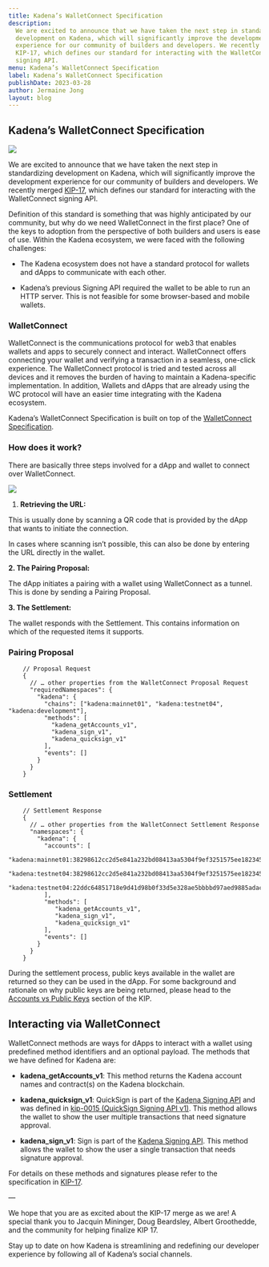 ```yaml
---
title: Kadena’s WalletConnect Specification
description:
  We are excited to announce that we have taken the next step in standardizing
  development on Kadena, which will significantly improve the development
  experience for our community of builders and developers. We recently merged
  KIP-17, which defines our standard for interacting with the WalletConnect
  signing API.
menu: Kadena’s WalletConnect Specification
label: Kadena’s WalletConnect Specification
publishDate: 2023-03-28
author: Jermaine Jong
layout: blog
---
```


## Kadena’s WalletConnect Specification

![](/assets/blog/1_qFkL2D2XFLbmCr3a-MI0_g.webp)

We are excited to announce that we have taken the next step in standardizing
development on Kadena, which will significantly improve the development
experience for our community of builders and developers. We recently merged
[KIP-17](https://github.com/kadena-io/KIPs/blob/master/kip-0017.md), which
defines our standard for interacting with the WalletConnect signing API.

Definition of this standard is something that was highly anticipated by our
community, but why do we need WalletConnect in the first place? One of the keys
to adoption from the perspective of both builders and users is ease of use.
Within the Kadena ecosystem, we were faced with the following challenges:

- The Kadena ecosystem does not have a standard protocol for wallets and dApps
  to communicate with each other.

- Kadena’s previous Signing API required the wallet to be able to run an HTTP
  server. This is not feasible for some browser-based and mobile wallets.

### WalletConnect

WalletConnect is the communications protocol for web3 that enables wallets and
apps to securely connect and interact. WalletConnect offers connecting your
wallet and verifying a transaction in a seamless, one-click experience. The
WalletConnect protocol is tried and tested across all devices and it removes the
burden of having to maintain a Kadena-specific implementation. In addition,
Wallets and dApps that are already using the WC protocol will have an easier
time integrating with the Kadena ecosystem.

Kadena’s WalletConnect Specification is built on top of the
[WalletConnect Specification](https://docs.walletconnect.com/2.0/specs/clients/sign).

### How does it work?

There are basically three steps involved for a dApp and wallet to connect over
WalletConnect.

![](/assets/blog/1_mObCLodGMDr1qfRWDGxouw.webp)

1.  **Retrieving the URL:**

This is usually done by scanning a QR code that is provided by the dApp that
wants to initiate the connection.

In cases where scanning isn’t possible, this can also be done by entering the
URL directly in the wallet.

**2. The Pairing Proposal:**

The dApp initiates a pairing with a wallet using WalletConnect as a tunnel. This
is done by sending a Pairing Proposal.

**3. The Settlement:**

The wallet responds with the Settlement. This contains information on which of
the requested items it supports.

### Pairing Proposal

```pact
    // Proposal Request
    {
      // … other properties from the WalletConnect Proposal Request
      "requiredNamespaces": {
        "kadena": {
          "chains": ["kadena:mainnet01", "kadena:testnet04", "kadena:development"],
          "methods": [
            "kadena_getAccounts_v1",
            "kadena_sign_v1",
            "kadena_quicksign_v1"
          ],
          "events": []
        }
      }
    }
```

### Settlement

```pact
    // Settlement Response
    {
      // … other properties from the WalletConnect Settlement Response
      "namespaces": {
        "kadena": {
          "accounts": [
            "kadena:mainnet01:38298612cc2d5e841a232bd08413aa5304f9ef3251575ee182345abc3807dd89",
            "kadena:testnet04:38298612cc2d5e841a232bd08413aa5304f9ef3251575ee182345abc3807dd89",
            "kadena:testnet04:22ddc64851718e9d41d98b0f33d5e328ae5bbbbd97aed9885adac0f2d070ff9c"
          ],
          "methods": [
             "kadena_getAccounts_v1",
             "kadena_sign_v1",
             "kadena_quicksign_v1"
          ],
          "events": []
        }
      }
    }
```

During the settlement process, public keys available in the wallet are returned
so they can be used in the dApp. For some background and rationale on why public
keys are being returned, please head to the
[Accounts vs Public Keys](https://github.com/kadena-io/KIPs/blob/master/kip-0017.md#accounts-vs-public-keys)
section of the KIP.

## Interacting via WalletConnect

WalletConnect methods are ways for dApps to interact with a wallet using
predefined method identifiers and an optional payload. The methods that we have
defined for Kadena are:

- **kadena_getAccounts_v1**: This method returns the Kadena account names and
  contract(s) on the Kadena blockchain.

- **kadena_quicksign_v1**: QuickSign is part of the
  [Kadena Signing API](https://github.com/kadena-io/signing-api) and was defined
  in
  [kip-0015 (QuickSign Signing API v1)](https://github.com/kadena-io/KIPs/blob/master/kip-0015.md).
  This method allows the wallet to show the user multiple transactions that need
  signature approval.

- **kadena_sign_v1**: Sign is part of the
  [Kadena Signing API](https://github.com/kadena-io/signing-api). This method
  allows the wallet to show the user a single transaction that needs signature
  approval.

For details on these methods and signatures please refer to the specification in
[KIP-17](https://github.com/kadena-io/KIPs/blob/master/kip-0017.md).

—

We hope that you are as excited about the KIP-17 merge as we are! A special
thank you to Jacquin Mininger, Doug Beardsley, Albert Groothedde, and the
community for helping finalize KIP 17.

Stay up to date on how Kadena is streamlining and redefining our developer
experience by following all of Kadena’s social channels.
